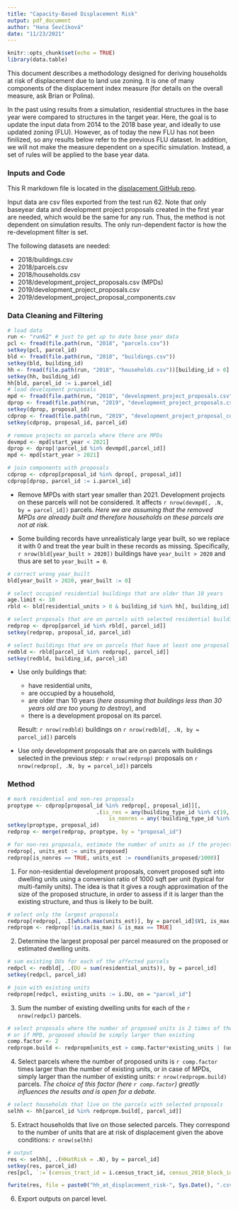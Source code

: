 ```yaml
---
title: "Capacity-Based Displacement Risk"
output: pdf_document
author: "Hana Ševčíková"
date: "11/23/2021"
---
```


```r
knitr::opts_chunk$set(echo = TRUE)
library(data.table)
```

This document describes a methodology designed for deriving households at risk of displacement due to land use zoning. It is one of many components of the displacement index measure (for details on the overall measure, ask Brian or Polina).

In the past using results from a simulation, residential structures in the base year were compared to structures in the target year. Here, the goal is to update the input data from 2014 to the 2018 base year, and ideally to use updated zoning (FLU). However, as of today the new FLU has not been finilized, so any results below refer to the previous FLU dataset. In addition, we will not make the measure dependent on a specific simulation. Instead, a set of rules will be applied to the base year data. 

### Inputs and Code

This R markdown file is located in the [displacement GitHub repo]( https://github.com/psrc/urbansimRtools/blob/master/displacement/displacement_risk.Rmd). 

Input data are csv files exported from the test run 62. Note that only baseyear data and development project proposals created in the first year are needed, which would be the same for any run. Thus, the method is not dependent on simulation results. The only run-dependent factor is how the re-development filter is set. 

The following datasets are needed:

* 2018/buildings.csv
* 2018/parcels.csv
* 2018/households.csv
* 2018/development_project_proposals.csv (MPDs)
* 2019/development_project_proposals.csv
* 2019/development_project_proposal_components.csv

### Data Cleaning and Filtering

```r
# load data
run <- "run62" # just to get up to date base year data
pcl <- fread(file.path(run, "2018", "parcels.csv"))
setkey(pcl, parcel_id)
bld <- fread(file.path(run, "2018", "buildings.csv"))
setkey(bld, building_id)
hh <- fread(file.path(run, "2018", "households.csv"))[building_id > 0]
setkey(hh, building_id)
hh[bld, parcel_id := i.parcel_id]
# load development proposals
mpd <- fread(file.path(run, "2018", "development_project_proposals.csv"))
dprop <- fread(file.path(run, "2019", "development_project_proposals.csv"))
setkey(dprop, proposal_id)
cdprop <- fread(file.path(run, "2019", "development_project_proposal_components.csv"))
setkey(cdprop, proposal_id, parcel_id)

# remove projects on parcels where there are MPDs
devmpd <- mpd[start_year < 2021]
dprop <- dprop[!parcel_id %in% devmpd[,parcel_id]]
mpd <- mpd[start_year > 2021]

# join components with proposals
cdprop <- cdprop[proposal_id %in% dprop[, proposal_id]]
cdprop[dprop, parcel_id := i.parcel_id]
```

* Remove MPDs with start year smaller than 2021. Development projects on these parcels will not be considered. It affects `r nrow(devmpd[, .N, by = parcel_id])` parcels. *Here we are assuming that the removed MPDs are already built and therefore households on these parcels are not at risk.*  

* Some building records have unrealisticaly large year built, so we replace it with 0 and treat the year built in these records as missing. Specifically, `r nrow(bld[year_built > 2020])` buildings have `year_built > 2020` and thus are set to `year_built = 0`.

```r
# correct wrong year_built
bld[year_built > 2020, year_built := 0]
```

```r
# select occupied residential buildings that are older than 10 years
age.limit <- 10
rbld <- bld[residential_units > 0 & building_id %in% hh[, building_id] & year_built < (2020 - age.limit)]

# select proposals that are on parcels with selected residential buildings
redprop <- dprop[parcel_id %in% rbld[, parcel_id]]
setkey(redprop, proposal_id, parcel_id)

# select buildings that are on parcels that have at least one proposal
redbld <- rbld[parcel_id %in% redprop[, parcel_id]]
setkey(redbld, building_id, parcel_id)
```

* Use only buildings that:
    * have residential units, 
    * are occupied by a household, 
    * are older than 10 years (*here assuming that buildings less than 30 years old are too young to destroy*), and 
    * there is a development proposal on its parcel.

    Result: `r nrow(redbld)` buildings on `r nrow(redbld[, .N, by = parcel_id])` parcels
    
* Use only development proposals that are on parcels with buildings selected in the previous step: `r nrow(redprop)` proposals on `r nrow(redprop[, .N, by = parcel_id])` parcels

### Method

```r
# mark residential and non-res proposals
proptype <- cdprop[proposal_id %in% redprop[, proposal_id]][, 
                            .(is_res = any(building_type_id %in% c(19, 4, 12)), 
                                is_nonres = any(!building_type_id %in% c(19, 4, 12))), by = proposal_id]
setkey(proptype, proposal_id)
redprop <- merge(redprop, proptype, by = "proposal_id")

# for non-res proposals, estimate the number of units as if the project would be MF residential
redprop[, units_est := units_proposed]
redprop[is_nonres == TRUE, units_est := round(units_proposed/1000)]
```

1. For non-residential development proposals, convert proposed sqft into dwelling units using a conversion ratio of 1000 sqft per unit (typical for multi-family units). The idea is that it gives a rough approximation of the size of the proposed structure, in order to assess if it is larger than the existing structure, and thus is likely to be built. 

```r
# select only the largest proposals
redprop[redprop[, .I[which.max(units_est)], by = parcel_id]$V1, is_max := TRUE]
redpropm <- redprop[!is.na(is_max) & is_max == TRUE]
```

2. Determine the largest proposal per parcel measured on the proposed or estimated dwelling units. 

```r
# sum existing DUs for each of the affected parcels
redpcl <- redbld[, .(DU = sum(residential_units)), by = parcel_id]
setkey(redpcl, parcel_id)

# join with existing units
redpropm[redpcl, existing_units := i.DU, on = "parcel_id"]
```

3. Sum the number of existing dwelling units for each of the `r nrow(redpcl)` parcels.

```r
# select proposals where the number of proposed units is 2 times of the existing units, 
# or if MPD, proposed should be simply larger than existing 
comp.factor <- 2
redpropm.build <- redpropm[units_est > comp.factor*existing_units | (units_est > existing_units & parcel_id %in% mpd[, parcel_id])]
```

4. Select parcels where the number of proposed units is `r comp.factor` times larger than the number of existing units, or in case of MPDs, simply larger  than the number of existing units: `r nrow(redpropm.build)` parcels. *The choice of this factor (here `r comp.factor`) greatly influences the results and is open for a debate.*

```r
# select households that live on the parcels with selected proposals
selhh <- hh[parcel_id %in% redpropm.build[, parcel_id]]
```

5. Extract households that live on those selected parcels. They correspond to the number of units that are at risk of displacement given the above conditions: `r nrow(selhh)`

```r
# output
res <- selhh[, .(HHatRisk = .N), by = parcel_id]
setkey(res, parcel_id)
res[pcl, `:=`(census_tract_id = i.census_tract_id, census_2010_block_id = i.census_2010_block_id)]

fwrite(res, file = paste0("hh_at_displacement_risk-", Sys.Date(), ".csv"))
```

6. Export outputs on parcel level.
